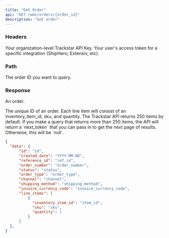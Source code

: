 ```yaml
---
title: "Get Order"
api: "GET /wms/orders/{order_id}"
description: "Get order"
---
```


### Headers

<ParamField header="x-trackstar-api-key" type="string" required>
  Your organization-level Trackstar API Key.
</ParamField>

<ParamField header="x-trackstar-access-token" type="string" required>
  Your user's access token for a specific integration (ShipHero, Extensiv, etc).
</ParamField>

### Path

<ParamField path="order_id" type="string" required>
  The order ID you want to query.
</ParamField>

### Response

<ResponseField name="data" type="object">

An order.

<Expandable title="Order">

<ResponseField name="id" type="string">
  The unique ID of an order.
</ResponseField>

<ResponseField name="created_date" type="string">
</ResponseField>

<ResponseField name="reference_id" type="string">
</ResponseField>

<ResponseField name="order_number" type="string">
</ResponseField>

<ResponseField name="status" type="string">
</ResponseField>

<ResponseField name="order_type" type="string">
</ResponseField>

<ResponseField name="channel" type="string">
</ResponseField>

<ResponseField name="shipping_method" type="string">
</ResponseField>

<ResponseField name="invoice_currency_code" type="string">
</ResponseField>

<ResponseField name="line_items" type="list of objects">
Each line item will consist of an inventory_item_id, sku, and quantity.
</ResponseField>


</Expandable>

</ResponseField>

<ResponseField name="next_token" type="string or null">
  The Trackstar API returns 250 items by default.
  If you make a query that returns more than 250 items, the API will return a `next_token` that you can pass in to get the next page of results.
  Otherwise, this will be `null`.
</ResponseField>


<ResponseExample>

```json Response
{
  "data": {
      "id": "id",
      "created_date": "YYYY-MM-DD",
      "reference_id": "ref_id",
      "order_number": "order_number",
      "status": "status",
      "order_type": "order_type",
      "channel": "channel",
      "shipping_method": "shipping_method",
      "invoice_currency_code": "invoice_currency_code",
      "line_items": [
          {
            "inventory_item_id": "item_id",
            "sku": "sku",
            "quantity": 1
          }
      ]
  },
}
```

</ResponseExample>

